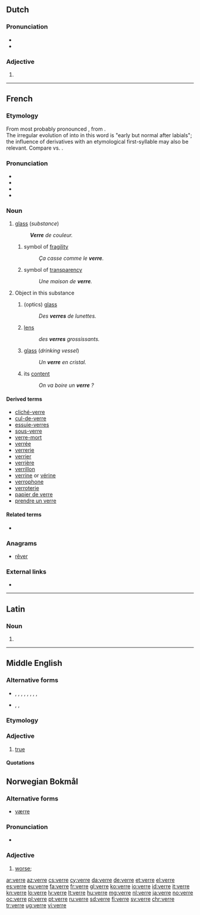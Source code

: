 {{also|vèrre}}
==Dutch==

===Pronunciation===
* {{IPA|/vɛrə/|lang=nl}}
* {{audio|Nl-verre.ogg|Audio|lang=nl}}

===Adjective===
{{nl-adj-form}}

# {{nl-adj form of|infl|ver}}

----

==French==

===Etymology===
From {{etyl|fro|fr}} {{term|voirre|lang=fro}} most probably pronounced {{IPAchar|/vwɛr/}}, from {{etyl|la|fr}} {{term|vitrum|lang=la}}.<br>The irregular evolution of {{IPAchar|/wɛ/}} into {{IPAchar|/ɛ/}} in this word is "early but normal after labials"; the influence of derivatives with an etymological first-syllable {{IPAchar|/ɛ/}} may also be relevant. Compare {{term|François|lang=fr}} vs. {{term|Français|lang=fr}}.

===Pronunciation===
* {{IPA|/vɛʁ/|lang=fr}}
* {{audio|Fr-verre.ogg|audio|lang=fr}}
* {{homophones|vair|ver|verres|vers|vert|verts|lang=fr}}
* {{rhymes|ɛʁ|lang=fr}}

===Noun===
{{fr-noun|m}}

# {{context|usually|uncountable|lang=fr}} [[glass]] (''substance'')
#: '''''Verre''' de couleur.''
## symbol of [[fragility]]
##: ''Ça casse comme le '''verre'''.''
## symbol of [[transparency]]
##: ''Une maison de '''verre'''.''
# {{context|countable|lang=fr}} Object in this substance
## (optics) [[glass]]
##: ''Des '''verres''' de lunettes.''
## [[lens]]
##: ''des '''verres''' grossissants.''
## [[glass]] (''drinking vessel'')
##: ''Un '''verre''' en cristal.''
## its [[content]]
##: ''On va boire un '''verre''' ?''

====Derived terms====
* [[cliché-verre]]
* [[cul-de-verre]]
* [[essuie-verres]]
* [[sous-verre]]
* [[verre-mort]]
* [[verrée]]
* [[verrerie]]
* [[verrier]]
* [[verrière]]
* [[verrillon]]
* [[verrine]] or [[vérine]]
* [[verrophone]]
* [[verroterie]]
* [[papier de verre]]
* [[prendre un verre]]

====Related terms====
* {{l|fr|vitre}}

===Anagrams===
* [[rêver#French|rêver]]

===External links===
* {{R:TLFi}}

----

==Latin==

===Noun===
{{la-noun-form|verre}}

# {{inflection of|verrēs||abl|s|lang=la}}

----

==Middle English==

===Alternative forms===
* {{l|enm|verai}}, {{l|enm|veray}}, {{l|enm|verra}}, {{l|enm|verray}}, {{l|enm|verrei}}, {{l|enm|verrey}}, {{l|enm|verri}}, {{l|enm|verry}}, {{l|enm|very}}
* {{l|enm|werai}}, {{l|enm|werrai}}, {{l|enm|wery}}

===Etymology===
{{etyl|fro|enm}} {{term|verai|lang=fro}}

===Adjective===
{{enm-adj||verrest}}
# [[true]]
====Quotations====
{{seeCites}}

==Norwegian Bokmål==

===Alternative forms===
* [[værre]] {{qualifier|common misspelling}}

===Pronunciation===
* {{audio|No-verre.ogg|Audio|lang=no}}

===Adjective===
{{head|nb|adjective comparative form}}

# [[worse]]; {{form of|comparative|vond|lang=nb}}

[[ar:verre]]
[[az:verre]]
[[cs:verre]]
[[cy:verre]]
[[da:verre]]
[[de:verre]]
[[et:verre]]
[[el:verre]]
[[es:verre]]
[[eu:verre]]
[[fa:verre]]
[[fr:verre]]
[[gl:verre]]
[[ko:verre]]
[[io:verre]]
[[id:verre]]
[[it:verre]]
[[kn:verre]]
[[lo:verre]]
[[lv:verre]]
[[lt:verre]]
[[hu:verre]]
[[mg:verre]]
[[nl:verre]]
[[ja:verre]]
[[no:verre]]
[[oc:verre]]
[[pl:verre]]
[[pt:verre]]
[[ru:verre]]
[[sd:verre]]
[[fi:verre]]
[[sv:verre]]
[[chr:verre]]
[[tr:verre]]
[[ug:verre]]
[[vi:verre]]